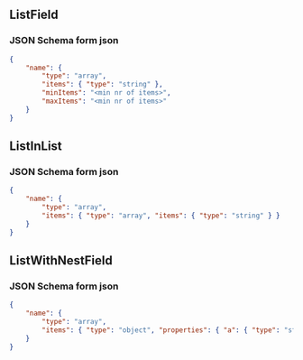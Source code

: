 
<Meta title="Uniforms/ListField" component={ListField} />

## ListField

<Story name="ListField">
    <UserInputContainer
        stepUserInput={createForm({
            name: {
                type: "array",
                items: { type: "string" },
                minItems: number("Minimal number of items"),
                maxItems: number("Maximal number of items")
            }
        })}
    />
</Story>

### JSON Schema form json

```json
{
    "name": {
        "type": "array",
        "items": { "type": "string" },
        "minItems": "<min nr of items>",
        "maxItems": "<min nr of items>"
    }
}
```

## ListInList

<Story name="ListInList">
    <UserInputContainer
        stepUserInput={createForm({ name: { type: "array", items: { type: "array", items: { type: "string" } } } })}
    />
</Story>

### JSON Schema form json

```json
{
    "name": {
        "type": "array",
        "items": { "type": "array", "items": { "type": "string" } }
    }
}
```

## ListWithNestField

<Story name="ListWithNestField">
    <UserInputContainer
        stepUserInput={createForm({
            name: {
                type: "array",
                items: { type: "object", properties: { a: { type: "string" }, b: { type: "string" } } }
            }
        })}
    />
</Story>

### JSON Schema form json

```json
{
    "name": {
        "type": "array",
        "items": { "type": "object", "properties": { "a": { "type": "string" }, "b": { "type": "string" } } }
    }
}
```
